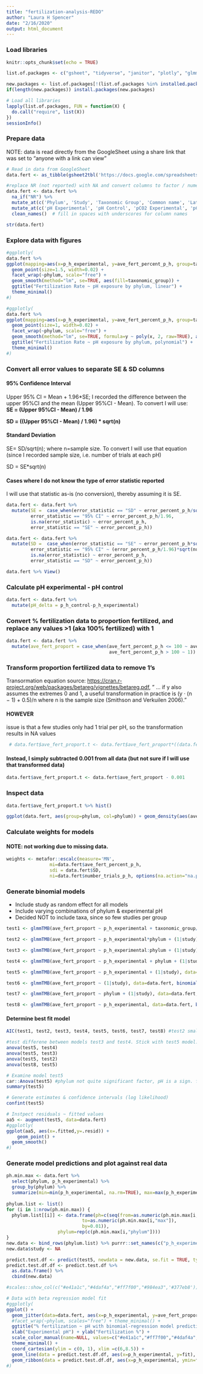 ```yaml
---
title: "fertilization-analysis-REDO"
author: "Laura H Spencer"
date: "2/16/2020"
output: html_document
---
```


### Load libraries 

```r
knitr::opts_chunk$set(echo = TRUE)

list.of.packages <- c("gsheet", "tidyverse", "janitor", "plotly", "glmmTMB", "metafor", "broom.mixed") #add new libraries here 

new.packages <- list.of.packages[!(list.of.packages %in% installed.packages()[,"Package"])]
if(length(new.packages)) install.packages(new.packages)

# Load all libraries 
lapply(list.of.packages, FUN = function(X) {
  do.call("require", list(X)) 
})
sessionInfo()
```

### Prepare data 

NOTE: data is read directly from the GoogleSheet using a share link that was set to "anyone with a link can view"
 
```r
# Read in data from GoogleSheet 
data.fert <- as_tibble(gsheet2tbl('https://docs.google.com/spreadsheets/d/111SuH548Et6HDckjbQjtYk-B8A5VfNkUYZgcUNRPxxY/edit?usp=sharing'))

#replace NR (not reported) with NA and convert columns to factor / numeric where needed 
data.fert <- data.fert %>% 
  na_if("NR") %>%     
  mutate_at(c('Phylum', 'Study', 'Taxonomic Group', 'Common name', 'Latin name', 'Error statistic'), as.factor) %>%
  mutate_at(c('pH Experimental', 'pH Control', 'pCO2 Experimental', 'pCO2 Control', 'Ave. Fert. % @ pH', 'Error % @ pH', '# Trials @ pH', 'Insemination time'), as.numeric) %>%
  clean_names()  # fill in spaces with underscores for column names 

str(data.fert)   
```

### Explore data with figures 

```r
#ggplotly(
data.fert %>%
ggplot(mapping=aes(x=p_h_experimental, y=ave_fert_percent_p_h, group=taxonomic_group, col=taxonomic_group, text=`common_name`)) + 
  geom_point(size=1.5, width=0.02) +
  facet_wrap(~phylum, scale="free") +
  geom_smooth(method="lm", se=TRUE, aes(fill=taxonomic_group)) +
  ggtitle("Fertilization Rate ~ pH exposure by phylum, linear") +
  theme_minimal() 
#)

#ggplotly(
data.fert %>%
ggplot(mapping=aes(x=p_h_experimental, y=ave_fert_percent_p_h, group=taxonomic_group, col=taxonomic_group, text=`common_name`)) + 
  geom_point(size=1, width=0.02) +
  facet_wrap(~phylum, scale="free") +
  geom_smooth(method="lm", se=TRUE, formula=y ~ poly(x, 2, raw=TRUE), aes(fill=taxonomic_group)) +
  ggtitle("Fertilization Rate ~ pH exposure by phylum, polynomial") +
  theme_minimal()
#)
```

### Convert all error values to separate SE & SD columns 

#### 95% Confidence Interval 

Upper 95% CI = Mean + 1.96*SE;  I recorded the difference between the upper 95%CI and the mean (Upper 95%CI - Mean). To convert I will use:  
**SE = (Upper 95%CI - Mean) / 1.96** 

**SD = ((Upper 95%CI - Mean) / 1.96) * sqrt(n)**

#### Standard Deviation 

SE= SD/sqrt(n); where n=sample size. To convert I will use that equation (since I recorded sample size, i.e. number of trials at each pH) 

SD = SE*sqrt(n)

#### Cases where I do not know the type of error statistic reported 
 
I will use that statistic as-is (no conversion), thereby assuming it is SE.  

```r
data.fert <- data.fert %>% 
  mutate(SE =  case_when(error_statistic == "SD" ~ error_percent_p_h/sqrt(number_trials_p_h), 
         error_statistic == "95% CI" ~ error_percent_p_h/1.96,
         is.na(error_statistic) ~ error_percent_p_h, 
         error_statistic == "SE" ~ error_percent_p_h)) 

data.fert <- data.fert %>% 
  mutate(SD =  case_when(error_statistic == "SE" ~ error_percent_p_h*sqrt(number_trials_p_h), 
         error_statistic == "95% CI" ~ (error_percent_p_h/1.96)*sqrt(number_trials_p_h),
         is.na(error_statistic) ~ error_percent_p_h, 
         error_statistic == "SD" ~ error_percent_p_h)) 

data.fert %>% View()
```

### Calculate pH experimental - pH control 

```r
data.fert <- data.fert %>% 
  mutate(pH_delta = p_h_control-p_h_experimental)
```

### Convert % fertilization data to proportion fertilized, and replace any values >1 (aka 100% fertilized) with 1 

```r
data.fert <- data.fert %>% 
  mutate(ave_fert_proport = case_when(ave_fert_percent_p_h <= 100 ~ ave_fert_percent_p_h/100,
                                      ave_fert_percent_p_h > 100 ~ 1))
```

### Transform proportion fertilized data to remove 1's 

Transormation equation source: [https://cran.r-project.org/web/packages/betareg/vignettes/betareg.pdf](https://cran.r-project.org/web/packages/betareg/vignettes/betareg.pdf), " ... if y also assumes the extremes 0 and 1, a useful transformation in practice is (y · (n − 1) + 0.5)/n where n is the sample size (Smithson and Verkuilen 2006)."

#### HOWEVER
issue is that a few studies only had 1 trial per pH, so the transformation results in NA values 

```r
 # data.fert$ave_fert_proport.t <- data.fert$ave_fert_proport*((data.fert$number_trials_p_h-1) + 0.5) / data.fert$number_trials_p_h
```

#### Instead, I simply subtracted 0.001 from all data (but not sure if I will use that transformed data)

```r
data.fert$ave_fert_proport.t <- data.fert$ave_fert_proport - 0.001
```

### Inspect data 

```r
data.fert$ave_fert_proport.t %>% hist()

ggplot(data.fert, aes(group=phylum, col=phylum)) + geom_density(aes(ave_fert_proport.t))

```

### Calculate weights for models 

#### NOTE: not working due to missing data. 

```r
weights <- metafor::escalc(measure='MN',
                mi=data.fert$ave_fert_percent_p_h,
                sdi = data.fert$SD,
                ni=data.fert$number_trials_p_h, options(na.action="na.pass"))  
```

### Generate binomial models  

 - Include study as random effect for all models   
 - Include varying combinations of phylum & experimental pH  
 - Decided NOT to include taxa, since so few studies per group  

```r
test1 <- glmmTMB(ave_fert_proport ~ p_h_experimental + taxonomic_group/phylum + (1|study), data=data.fert, binomial(link = "logit"), na.action=na.exclude)

test2 <- glmmTMB(ave_fert_proport ~ p_h_experimental*phylum + (1|study), data=data.fert, binomial(link = "logit"), na.action=na.exclude)

test3 <- glmmTMB(ave_fert_proport ~ p_h_experimental:phylum + (1|study), data=data.fert, binomial(link = "logit"), na.action=na.exclude)

test4 <- glmmTMB(ave_fert_proport ~ p_h_experimental + phylum + (1|study), data=data.fert, binomial(link = "logit"), na.action=na.exclude)

test5 <- glmmTMB(ave_fert_proport ~ p_h_experimental + (1|study), data=data.fert, binomial(link = "logit"), na.action=na.exclude)

test6 <- glmmTMB(ave_fert_proport ~ (1|study), data=data.fert, binomial(link = "logit"), na.action=na.exclude)

test7 <- glmmTMB(ave_fert_proport ~ phylum + (1|study), data=data.fert, binomial(link = "logit"), na.action=na.exclude)

test8 <- glmmTMB(ave_fert_proport ~ p_h_experimental, data=data.fert, binomial(link = "logit"), na.action=na.exclude)
```

#### Determine best fit model 

```r
AIC(test1, test2, test3, test4, test5, test6, test7, test8) #test2 smallest AIC.  

#test differene between models test3 and test4. Stick with test5 model. 
anova(test5, test4) 
anova(test5, test3) 
anova(test5, test2) 
anova(test8, test5) 

# Examine model test5
car::Anova(test5) #phylum not quite significant factor, pH is a sign. factor. 
summary(test5)

# Generate estimates & confidence intervals (log likelihood)
confint(test5)

# Instpect residuals ~ fitted values 
aa5 <- augment(test5, data=data.fert)
#ggplotly(
ggplot(aa5, aes(x=.fitted,y=.resid)) + 
    geom_point() + 
  geom_smooth()
#)
```

### Generate model predictions and plot against real data 

```r
ph.min.max <- data.fert %>% 
  select(phylum, p_h_experimental) %>% 
  group_by(phylum) %>% 
  summarize(min=min(p_h_experimental, na.rm=TRUE), max=max(p_h_experimental, na.rm=TRUE))
  
phylum.list <- list()
for (i in 1:nrow(ph.min.max)) {
  phylum.list[[i]] <- data.frame(ph=c(seq(from=as.numeric(ph.min.max[i,"min"]), 
                            to=as.numeric(ph.min.max[i,"max"]), 
                            by=0.01)),
                   phylum=rep(c(ph.min.max[i,"phylum"])))
}
new.data <- bind_rows(phylum.list) %>% purrr::set_names(c("p_h_experimental", "phylum"))
new.data$study <- NA 

predict.test.df <- predict(test5, newdata = new.data, se.fit = TRUE, type="response")
predict.test.df.df <- predict.test.df %>%
  as.data.frame() %>%
  cbind(new.data)

#scales::show_col(c("#e41a1c","#4daf4a","#ff7f00","#984ea3",'#377eb8'))

# Data with beta regression model fit 
#ggplotly(
ggplot() + 
  geom_jitter(data=data.fert, aes(x=p_h_experimental, y=ave_fert_proport, group=phylum, col=phylum), size=1.2, width=0.03) +
  #facet_wrap(~phylum, scales="free") + theme_minimal() +
  ggtitle("% fertilization ~ pH with binomial-regression model predictions") + 
  xlab("Experimental pH") + ylab("Fertilization %") +
  scale_color_manual(name=NULL, values=c("#e41a1c","#ff7f00","#4daf4a",'#377eb8')) +
  theme_minimal() + 
  coord_cartesian(ylim = c(0, 1), xlim =c(6,8.5)) +
  geom_line(data = predict.test.df.df, aes(x=p_h_experimental, y=fit), col="gray50") + #, col=phylum
  geom_ribbon(data = predict.test.df.df, aes(x=p_h_experimental, ymin=fit-se.fit, ymax=fit+se.fit), linetype=2, alpha=0.1, col="gray50") #, fill=phylum
#) 
```
